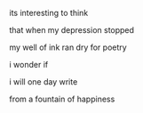 its interesting to think

that when my depression stopped

my well of ink ran dry for poetry

i wonder if 

i will one day write

from a fountain of happiness 

